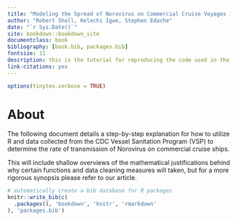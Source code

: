 ```yaml
--- 
title: "Modeling the Spread of Norovirus on Commercial Cruise Voyages in R"
author: "Robert Sholl, Kelechi Igwe, Stephen Edache"
date: "`r Sys.Date()`"
site: bookdown::bookdown_site
documentclass: book
bibliography: [book.bib, packages.bib]
fontsize: 11
description: this is the tutorial for reproducing the code used in the STAT764 final project by Robert Sholl, Kelechi Igwe, and Stephen Edache.
link-citations: yes
---
```


```r
options(tinytex.verbose = TRUE)
```


# About {-}

The following document details a step-by-step explanation for how to utilize R and data collected from the CDC Vessel Sanitation Program (VSP) to determine the rate of transmission of Norovirus on commercial cruise ships. 

This will include shallow overviews of the mathematical justifications behind why certain functions and data cleaning measures will taken, but for a more rigorous synopsis please refer to our article.

```r
# automatically create a bib database for R packages
knitr::write_bib(c(
  .packages(), 'bookdown', 'knitr', 'rmarkdown'
), 'packages.bib')
```
